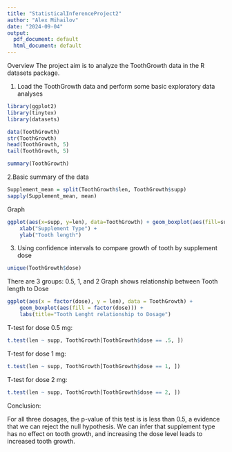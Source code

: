 ```yaml
---
title: "StatisticalInferenceProject2"
author: "Alex Mihailov"
date: "2024-09-04"
output:
  pdf_document: default
  html_document: default
---
```


Overview
The project aim is to analyze the ToothGrowth data in the R datasets package.


1. Load the ToothGrowth data and perform some basic exploratory data analyses
```r
library(ggplot2)
library(tinytex)
library(datasets)

data(ToothGrowth)
str(ToothGrowth)
head(ToothGrowth, 5)
tail(ToothGrowth, 5)

summary(ToothGrowth)
```


2.Basic summary of the data
```r
Supplement_mean = split(ToothGrowth$len, ToothGrowth$supp)
sapply(Supplement_mean, mean)
```

Graph
```r
ggplot(aes(x=supp, y=len), data=ToothGrowth) + geom_boxplot(aes(fill=supp)) + 
    xlab("Supplement Type") +
    ylab("Tooth length") 
```

3. Using confidence intervals to compare growth of tooth by supplement dose
```r
unique(ToothGrowth$dose)
```

There are 3 groups: 0.5, 1, and 2
Graph shows relationship between Tooth length to Dose
```r
ggplot(aes(x = factor(dose), y = len), data = ToothGrowth) + 
    geom_boxplot(aes(fill = factor(dose))) +
    labs(title="Tooth Lenght relationship to Dosage")

```
T-test for dose 0.5 mg:
```r
t.test(len ~ supp, ToothGrowth[ToothGrowth$dose == .5, ])
```
T-test for dose 1 mg:
```r
t.test(len ~ supp, ToothGrowth[ToothGrowth$dose == 1, ])
```
T-test for dose 2 mg:
```r
t.test(len ~ supp, ToothGrowth[ToothGrowth$dose == 2, ])
```
Conclusion:

For all three dosages, the p-value of this test is is less than 0.5, a evidence that we can reject the null hypothesis. We can infer that supplement type has no effect on tooth growth, and increasing the dose level leads to increased tooth growth.

